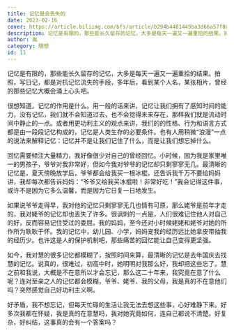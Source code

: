 ```yaml
---
title: 记忆是会丢失的
date: 2023-02-16
cover: https://article.biliimg.com/bfs/article/b294b4481445ba3d66a57f8002918085c35b7a9a.jpg
description: 记忆是有限的，那些能长久留存的记忆，大多是每天一遍又一遍重拾的结果。拍照，写日记，都是对抗记忆流失的手段，多年后，看到某个人名，某张相片，曾经的那些记忆大概会涌上心头吧。
author: 胤
category: 随想
id: 11
---
```


记忆是有限的，那些能长久留存的记忆，大多是每天一遍又一遍重拾的结果。拍照，写日记，都是对抗记忆流失的手段，多年后，看到某个人名，某张相片，曾经的那些记忆大概会涌上心头吧。

很想知道，记忆的作用是什么。用一般的话来讲，记忆让我们拥有了感知时间的能力，没有记忆，我们就不会知道过去，也不会觉得未来存在，那样我们就是流动时间中静止的一点。或者用更功利主义的观点来讲，我们的的性格、行为和语言方式都是由一段段记忆构成的，记忆是人类生存的必要条件。也有人用稍微“浪漫”一点的说法来解释记忆：记忆并不是让我们记住了什么，而是让我们想忘掉什么。

回忆需要倾注大量精力，我好像很少对自己的曾经回忆。小时候，因为我是家里唯一的男孩子，爷爷对我非常好，但如今我对爷爷的记忆却只剩寥寥无几。最清晰的记忆是，夏天傍晚放学后，爷爷都会给我买一根冰棍，还告诉我千万不要给妈妈讲，我却每次都告诉妈妈：“爷爷又给我买冰棍啦！非常好吃！”我会记得这件事，或许不是因为它多么温馨，而是因为它日复一日地发生。

如果说爷爷走得早，我对他的记忆只剩寥寥无几也情有可原，那么姥爷是前年才走的，我对姥爷的记忆却也丢失了许多。很讽刺的一点是，人们很难记住他人对自己的好，反而容易记住受过的委屈。我的妈妈，至今还对小时候姥姥和姥爷对她的所作所为耿耿于怀。我的记忆中，幼儿园、小学，妈妈宠我的经历远比她拿皮带抽我的经历少。也许这是人的保护机制吧，那些痛苦的回忆能让自己变得更坚强。

如今，我对慧的很多记忆都模糊了，按照时间来算，最清晰的记忆是去年国庆去找慧的记忆。说真的，很难过，初高中时，她明明对我那么好，我却把这些忘了。慧之前和我说，大概是不在意所以才会忘记，那么这二十年来，我究竟在意了什么呢？连对至亲之人的记忆都会模糊，爷爷、姥爷、我的父母，我是真的不在意他们吗？突然感觉自己好功利主义啊。

好矛盾，我不想忘记，但每天忙碌的生活让我无法去想这些事，心好难静下来。好多次我都在怀疑，我是真的在意慧吗，我对她究竟如何，连自己都说不清楚。好复杂，好纠结，这事真的会有一个答案吗？
